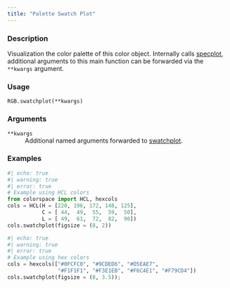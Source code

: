 ```yaml
---
title: "Palette Swatch Plot"
---
```


### Description

Visualization the color palette of this color object.
Internally calls [specplot](colorspace.specplot.specplot.qmd),
additional arguments to this main function can be forwarded via the
`**kwargs` argument.

### Usage

<pre><code class='language-python'>RGB.swatchplot(**kwargs)</code></pre>

### Arguments

<dl class="pyp-list param-list">
  <dt style = "white-space: nowrap; font-family: monospace; vertical-align: top">
   <code id="colorspace.colorlib.RGB.swatchplot:**kwargs">**kwargs</code>
  </dt>
 <dd>Additional named arguments forwarded to
[swatchplot](colorspace.swatchplot.swatchplot.qmd).</dd>
</dl>

### Examples

```python
#| echo: true
#| warning: true
#| error: true
# Example using HCL colors
from colorspace import HCL, hexcols
cols = HCL(H = [220, 196, 172, 148, 125],
           C = [ 44,  49,  55,  59,  50],
           L = [ 49,  61,  72,  82,  90])
cols.swatchplot(figsize = (8, 2))
```

```python
#| echo: true
#| warning: true
#| error: true
# Example using hex colors
cols = hexcols(["#0FCFC0", "#9CDED6", "#D5EAE7",
                "#F1F1F1", "#F3E1EB", "#F6C4E1", "#F79CD4"])
cols.swatchplot(figsize = (8, 3.5));
```



